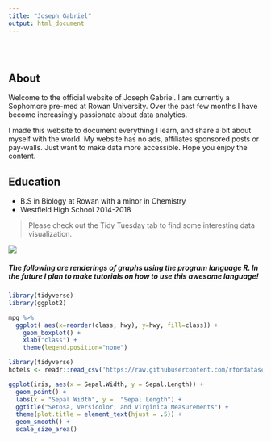 ```yaml
---
title: "Joseph Gabriel"
output: html_document
---
```


<style type="text/css">
.title {
  display: none;
}

#getting-started img {
  margin-right: 10px;
}

</style>

<div class="row" style="padding-top: 30px;">
<div class="col-sm-6">

## **About**

Welcome to the official website of Joseph Gabriel. I am currently a Sophomore pre-med at Rowan University. Over the past few months I have become increasingly passionate about data analytics. 

I made this website to document everything I learn, and share a bit about myself with the world. My website has no ads, affiliates sponsored posts or pay-walls. Just want to make data more accessible. Hope you enjoy the content. 




## Education 

  * B.S in Biology at Rowan with a minor in Chemistry
  * Westfield High School 2014-2018





> Please check out the Tidy Tuesday tab to find some interesting data visualization.


</div>
<div class="col-sm-6">


<a href = "">
![](images/logo.png)
</a>
</div>


##### The following are renderings of graphs using the program language R. In the future I plan to make tutorials on how to use this awesome language! 

```r
library(tidyverse)
library(ggplot2)
```


```r

mpg %>%
  ggplot( aes(x=reorder(class, hwy), y=hwy, fill=class)) + 
    geom_boxplot() +
    xlab("class") +
    theme(legend.position="none") 


```


```r
library(tidyverse)
hotels <- readr::read_csv('https://raw.githubusercontent.com/rfordatascience/tidytuesday/master/data/2020/2020-02-11/hotels.csv')
```

```r


ggplot(iris, aes(x = Sepal.Width, y = Sepal.Length)) +
  geom_point() + 
  labs(x = "Sepal Width", y =  "Sepal Length") + 
  ggtitle("Setosa, Versicolor, and Virginica Measurements") + 
  theme(plot.title = element_text(hjust = .5)) + 
  geom_smooth() +
  scale_size_area() 



```

